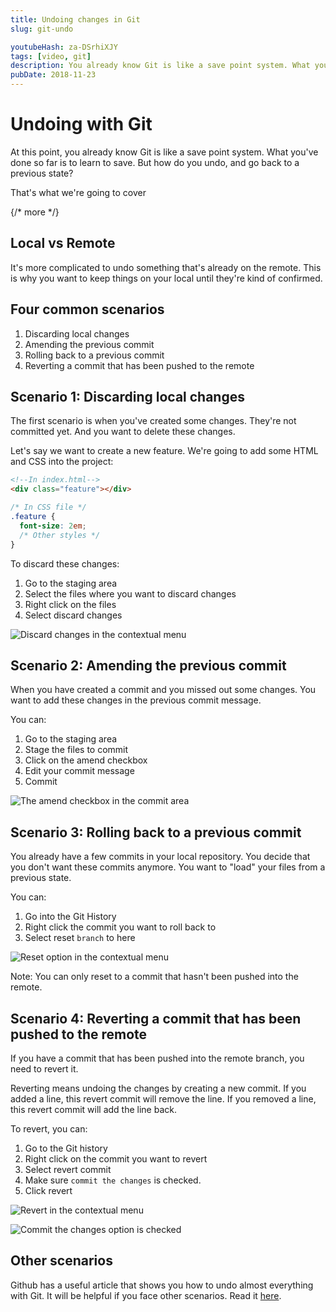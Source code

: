 ```yaml
---
title: Undoing changes in Git
slug: git-undo

youtubeHash: za-DSrhiXJY
tags: [video, git]
description: You already know Git is like a save point system. What you've done so far is to learn to save. But how do you undo, and go back to a previous state? That's what we're going to cover
pubDate: 2018-11-23
---
```


# Undoing with Git

At this point, you already know Git is like a save point system. What you've done so far is to learn to save. But how do you undo, and go back to a previous state?

That's what we're going to cover

{/* more */}

## Local vs Remote

It's more complicated to undo something that's already on the remote. This is why you want to keep things on your local until they're kind of confirmed.

## Four common scenarios

1. Discarding local changes
2. Amending the previous commit
3. Rolling back to a previous commit
4. Reverting a commit that has been pushed to the remote

## Scenario 1: Discarding local changes

The first scenario is when you've created some changes. They're not committed yet. And you want to delete these changes.

Let's say we want to create a new feature. We're going to add some HTML and CSS into the project:

```html
<!--In index.html-->
<div class="feature"></div>
```

```css
/* In CSS file */
.feature {
  font-size: 2em;
  /* Other styles */
}
```

To discard these changes:

1. Go to the staging area
2. Select the files where you want to discard changes
3. Right click on the files
4. Select discard changes

<Image
  src='/images/2018/git-undo/discard.png'
  alt='Discard changes in the contextual menu'
/>

## Scenario 2: Amending the previous commit

When you have created a commit and you missed out some changes. You want to add these changes in the previous commit message.

You can:

1. Go to the staging area
2. Stage the files to commit
3. Click on the amend checkbox
4. Edit your commit message
5. Commit

<Image
  src='/images/2018/git-undo/amend.png'
  alt='The amend checkbox in the commit area'
/>

## Scenario 3: Rolling back to a previous commit

You already have a few commits in your local repository. You decide that you don't want these commits anymore. You want to "load" your files from a previous state.

You can:

1. Go into the Git History
2. Right click the commit you want to roll back to
3. Select reset `branch` to here

<Image
  src='/images/2018/git-undo/reset.png'
  alt='Reset option in the contextual menu'
/>

Note: You can only reset to a commit that hasn't been pushed into the remote.

## Scenario 4: Reverting a commit that has been pushed to the remote

If you have a commit that has been pushed into the remote branch, you need to revert it.

Reverting means undoing the changes by creating a new commit. If you added a line, this revert commit will remove the line. If you removed a line, this revert commit will add the line back.

To revert, you can:

1. Go to the Git history
2. Right click on the commit you want to revert
3. Select revert commit
4. Make sure `commit the changes` is checked.
5. Click revert

<Image
  src='/images/2018/git-undo/revert.png'
  alt='Revert in the contextual menu'
/>

<Image
  src='/images/2018/git-undo/revert2.png'
  alt='Commit the changes option is checked'
/>

## Other scenarios

Github has a useful article that shows you how to undo almost everything with Git. It will be helpful if you face other scenarios. Read it [here][1].

[1]: https://blog.github.com/2015-06-08-how-to-undo-almost-anything-with-git/ 'How to undo almost anything with Git'
